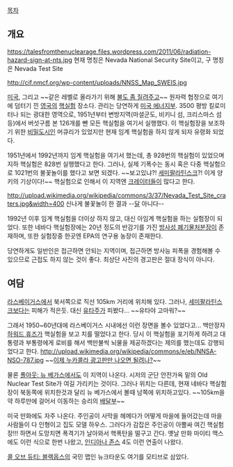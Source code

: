 [[목차]]
== 개요 ==
https://talesfromthenuclearage.files.wordpress.com/2011/06/radiation-hazard-sign-at-nts.jpg
현재 명칭은 Nevada National Security Site이고, 구 명칭은 Nevada Test Site

http://cif.nmcf.org/wp-content/uploads/NNSS_Map_SWEIS.jpg

[[미국]], 그리고 ~~같은 레벨로 올라가기 위해 [[셀라필드 원자력 단지#s-1|불도 좀 질려주고]]~~ 원자력 협정으로 여기에 덤터기 낀 [[영국]]의 [[핵실험]] 장소다. 관리는 당연하게 [[에너지부|미국 에너지부]]. 3500 평방 킬로미터나 되는 광대한 영역으로, 1951년부터 변방지역(마셜군도, 비키니 섬, 크리스마스 섬등)에서 버섯구름 본 126개를 뺀 모든 핵실험을 여기서 실행했다. 이 핵실험장을 보조하기 위한 [[비밀도시]]인 머큐리가 있었지만 현재 임계 핵실험을 하지 않게 되자 유령화 되었다.

1951년에서 1992년까지 임계 핵실험을 여기서 했는데, 총 928번의 핵실험이 있었으며 지하 핵실험은 828번 실행했다고 한다. 그러나, 실제 기폭수는 동시 혹은 다중 핵실험으로 1021번의 불꽃놀이를 했다고 보면 되겠다. ~~보고있냐?! [[세미팔라틴스크]]?! 이게 양키의 기상이다!~~ 핵실험으로 인해서 이 지역엔 [[크레이터]]들이 많다고 한다.

http://upload.wikimedia.org/wikipedia/commons/3/37/Nevada_Test_Site_craters.jpg&width=400
신나게 불꽃놀이 한 결과 --[[달]] 아니다--

1992년 이후 임계 핵실험을 더이상 하지 않고, 대신 아임계 핵실험을 하는 실험장이 되었다. 또한 네바다 핵실험장에는 20년 정도의 반감기를 가진 [[방사성 폐기물]]처분장이 존재하며, 또한 실험장중 한곳엔 EPA의 연구용 농장이 존재한다.

당연하게도 일반인은 접근하면 안되는 지역이며, 접근하면 방사능 피폭을 경험해볼 수 있으므로 근접도 하지 않는 것이 좋다. 최상단 사진의 경고판은 절대 장식이 아니다.

== 여담 ==
[[라스베이거스]]에서 북서쪽으로 직선 105km 거리에 위치해 있다. 그러나, [[세미팔라틴스크]]보다는 피해가 적은듯. 대신 [[유타]]주가 피봤다... ~~유타야 고마워?~~

그래서 1950~60년대에 라스베이거스 시내에선 이런 장면을 볼수 있었다고... 백만장자 [[하워드 휴즈]]가 핵실험을 보고 치를 떨었다고 한다. 당시 이 핵실험을 포기하게 하려고 대통령과 부통령에게 로비를 해서 백만불씩 뇌물을 제공하겠다는 제의를 했는데도 강행되었다고 한다.
http://upload.wikimedia.org/wikipedia/commons/e/eb/NNSA-NSO-787.jpg
~~[[폴아웃: 뉴 베가스|이제 누카콜라 광고판만 나오면 될려나?]]~~

물론 [[폴아웃: 뉴 베가스]]에서도 이 지역이 나온다. 시저의 군단 안전가옥 밑의 Old Nuclear Test Site가 여길 가리키는 것이다. 그러나 위치는 다른데, 현재 네바다 핵실험장이 북동쪽에 위치한것과 달리 뉴 베가스에서 볼때 남쪽에 위치하고있다. ~~105km을 약 하루만에 걸어서 이동하는 승리의 [[배달부(폴아웃: 뉴 베가스)|배달부]]~~

미국 만화에도 자주 나온다. 주인공이 사막을 헤메다가 어떻게 마을에 들어갔는데 마을 사람들이 다 인형이고 집도 모델 하우스. 그러다가 감잡은 주인공이 아뿔싸 여긴 핵실험장!!! 하면서 도망치면 폭격기가 날아와서 핵폭탄을 떨구고 간다. 옛날 만화 마이티 맥스에도 이런 식으로 한번 나왔고, [[인디아나 존스]] 4도 이런 연출이 나왔다.

[[콜 오브 듀티: 블랙옵스]]의 국민 맵인 뉴크타운도 여기를 모티브로 삼았다.
